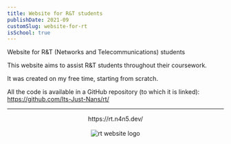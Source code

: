```yaml
---
title: Website for R&T students
publishDate: 2021-09
customSlug: website-for-rt
isSchool: true
---
```


Website for R&T (Networks and Telecommunications) students

This website aims to assist R&T students throughout their coursework.


<Thought>
It was created on my free time, starting from scratch.
</Thought>

All the code is available in a GitHub repository (to which it is linked): https://github.com/Its-Just-Nans/rt/

---



<div style="text-align: center">
    <div>https://rt.n4n5.dev/</div>
    <br />
    <Image src={logo} alt="rt website logo" height={200}/>
</div>

